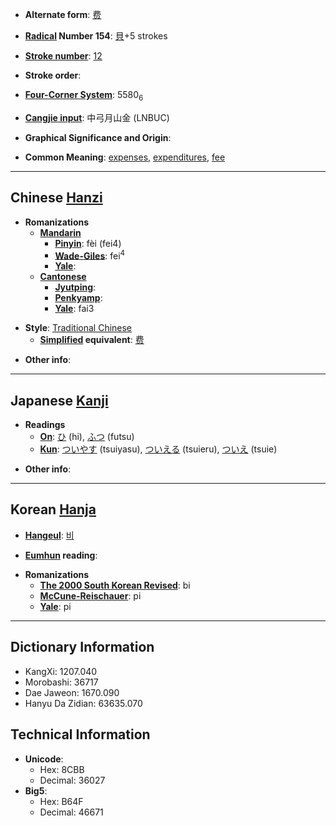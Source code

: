 * '''Alternate form''': [[费]]

* '''[[Wiktionary:Chinese radical index| Radical]] Number 154''': [[Wiktionary:Chinese radical index 貝|貝]]+5 strokes

* '''[[Wiktionary:Chinese total strokes index|Stroke number]]''': [[Wiktionary:Chinese total strokes index 12|12]]

* '''Stroke order''': 

* '''[[Wiktionary:Chinese four corner index|Four-Corner System]]''': 5580<sub>6</sub>

* '''[[Wiktionary:Chinese Cangjie index|Cangjie input]]''': 中弓月山金 (LNBUC)

* '''Graphical Significance and Origin''': 

* '''Common Meaning''': [[expenses]], [[expenditures]], [[fee]]

----

== Chinese [[Hanzi]] ==

* '''Romanizations'''
** '''[[Mandarin]]'''
*** '''[[Pinyin]]''': fèi (fei4)
*** '''[[Wade-Giles]]''': fei<sup>4</sup>
*** '''[[Yale]]''': 
** '''[[Cantonese]]'''
*** '''[[Jyutping]]''':
*** '''[[Penkyamp]]''': 
*** '''[[Yale]]''': fai3

* '''Style''': [[Traditional Chinese]] 
** '''[[Simplified Chinese|Simplified]] equivalent''': [[费]]

* '''Other info''': 

----

== Japanese [[Kanji]] ==

* '''Readings'''
** '''[[On]]''': [[ひ]] (hi), [[ふつ]] (futsu)
** '''[[Kun]]''': [[ついやす]] (tsuiyasu), [[ついえる]] (tsuieru), [[ついえ]] (tsuie)

* '''Other info''':  

----

== Korean [[Hanja]] ==

* '''[[Hangeul]]''': [[비]]

* '''[[Eumhun]] reading''': 

* '''Romanizations'''
** '''[[The 2000 South Korean Revised Romanization|The 2000 South Korean Revised]]''': bi
** '''[[McCune-Reischauer]]''': pi
** '''[[Yale]]''': pi

----

== Dictionary Information ==

* KangXi: 1207.040
* Morobashi: 36717
* Dae Jaweon: 1670.090
* Hanyu Da Zidian: 63635.070

== Technical Information ==

* '''Unicode''':
** Hex: 8CBB
** Decimal: 36027
* '''Big5''':
** Hex: B64F
** Decimal: 46671